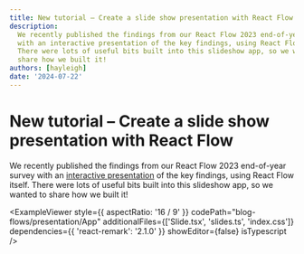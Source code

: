 ```yaml
---
title: New tutorial – Create a slide show presentation with React Flow
description:
  We recently published the findings from our React Flow 2023 end-of-year survey
  with an interactive presentation of the key findings, using React Flow itself.
  There were lots of useful bits built into this slideshow app, so we wanted to
  share how we built it!
authors: [hayleigh]
date: '2024-07-22'
---
```



# New tutorial – Create a slide show presentation with React Flow

We recently published the findings from our React Flow 2023 end-of-year survey
with an [interactive presentation](/developer-survey-2023) of the key findings,
using React Flow itself. There were lots of useful bits built into this slideshow
app, so we wanted to share how we built it!

<ExampleViewer
  style={{ aspectRatio: '16 / 9' }}
  codePath="blog-flows/presentation/App"
  additionalFiles={['Slide.tsx', 'slides.ts', 'index.css']}
  dependencies={{ 'react-remark': '2.1.0' }}
  showEditor={false}
  isTypescript
/>
